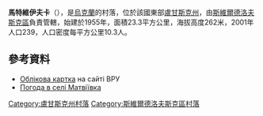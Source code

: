 {{coord|48|1|55|N|39|33|33|E|scale:100000|display=title}}

'''馬特維伊夫卡'''（{{lang-uk|Матвіївка}}），是[[烏克蘭|烏克蘭]]的村落，位於該國東部[[盧甘斯克州|盧甘斯克州]]，由[[斯維爾德洛夫斯克區|斯維爾德洛夫斯克區]]負責管轄，始建於1955年，面積23.3平方公里，海拔高度262米，2001年人口239，人口密度每平方公里10.3人。

==參考資料==
* [http://w1.c1.rada.gov.ua/pls/z7503/A005?rdat1=04.01.2014&rf7571=18565 Облікова картка] {{Wayback|url=http://w1.c1.rada.gov.ua/pls/z7503/A005?rdat1=04.01.2014&rf7571=18565 |date=20140104204452 }} на сайті ВРУ
* [http://weather.in.ua/ua/lyganskaja/15218 Погода в селі Матвіївка] {{Wayback|url=http://weather.in.ua/ua/lyganskaja/15218 |date=20160305081832 }}

{{DEFAULTSORT:Матвіївка}}
[[Category:盧甘斯克州村落|Category:盧甘斯克州村落]]
[[Category:斯維爾德洛夫斯克區村落|Category:斯維爾德洛夫斯克區村落]]


{{Luhansk-geo-stub}}